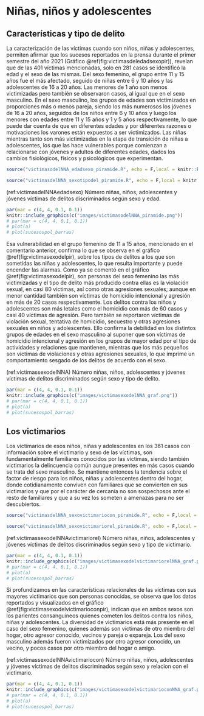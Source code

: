 # Niñas, niños y adolescentes

## Características y tipo de delito

<!---BLOCK_MULTICOL_START--->


La caracterización de las víctimas cuando son niños, niñas y adolescentes, permiten afirmar que los sucesos reportados en la prensa durante el primer semestre del año 2021 (Gráfico \@ref(fig:victimasdeledadsexopir)), revelan que de las 401 víctimas mencionadas, solo en 281 casos se identificó la edad y el sexo de las mismas. Del sexo femenino, el grupo entre 11 y 15 años fue el más afectado, seguido de niñas entre 6 y 10 años  y las adolescentes de 16 a 20 años. Las menores de 1 año son menos victimizadas pero también se observaron casos, al igual que en el sexo masculino. En el sexo masculino, los grupos de edades son victimizados en proporciones más o menos pareja, siendo los más numerosos los jóvenes de 16 a 20 años, seguidos de los niños entre 6 y 10 años y luego los menores con edades entre 11 y 15 años y 1 y 5 años respectivamente, lo que puede dar cuenta de que en diferentes edades y  por diferentes razones o motivaciones los varones están expuestos a ser victimizados. Las niñas mientras tanto son más victimizadas en la etapa de transición de niñas a adolescentes, los que las hace vulnerables porque comienzan a relacionarse con jóvenes y adultos de diferentes edades, dados los cambios fisiológicos, físicos y psicológicos que experimentan. 

```r
source("victimasodelNNA_edadsexo_piramide.R", echo = F,local = knitr::knit_global())
```

```r
source("victimasdelNNA_sexotipodel_piramide.R", echo = F,local = knitr::knit_global())
```

(ref:victimasdelNNAedadsexo) Número niñas, niños, adolescentes y jóvenes víctimas de delitos discriminados según sexo y edad.

```r
par(mar = c(4, 4, 0.1, 0.1))
knitr::include_graphics(c("images/victimasodelNNA_piramide.png"))
# par(mar = c(4, 4, 0.1, 0.1))
# plot(a)
# plot(sucesospol_barras)
```

Esa vulnerabilidad en el grupo femenino de 11 a 15 años, mencionado en el comentario anterior, confirma lo que se observa en el gráfico \@ref(fig:victimasexodelpir), sobre los tipos de delitos a los que son sometidas las niñas y adolescentes, lo que resulta importante y puede encender las alarmas. Como ya se comentó en el gráfico \@ref(fig:victimasexodelpir), son personas del sexo femenino las más victimizadas y el tipo de delito más producido contra ellas es la violación sexual, en casi 80 víctimas, así como otras agresiones sexuales; aunque en menor cantidad  también son víctimas de homicidio intencional y agresión en más de 20 casos respectivamente. Los delitos contra los niños y adolescentes son más letales como el homicidio con más de 60 casos y casi 40 víctimas de agresión. Pero también se reportaron víctimas de violación sexual, tentativa de homicidio, secuestro y otras agresiones sexuales en niños y adolescentes. Ello confirma la debilidad en los distintos grupos de edades en el sexo masculino al suponer que son víctimas de homicidio intencional y agresión en los grupos de mayor edad por el tipo de actividades y relaciones que mantienen, mientras que los más pequeños son víctimas de violaciones y otras agresiones sexuales, lo que imprime un comportamiento sesgado de los delitos de acuerdo con el sexo.

(ref:victimassexodelNNA) Número niñas, niños, adolescentes y jóvenes víctimas de delitos discriminados según sexo y tipo de delito.

```r
par(mar = c(4, 4, 0.1, 0.1))
knitr::include_graphics(c("images/victimasexodelNNA_graf.png"))
# par(mar = c(4, 4, 0.1, 0.1))
# plot(a)
# plot(sucesospol_barras)
```


<!---BLOCK_MULTICOL_STOP{widths: [3,3], space: 0.2, sep: true}--->


## Los victimarios

<!---BLOCK_MULTICOL_START--->


Los victimarios de esos niños, niñas y adolescentes en los 361 casos con información sobre el victimario y sexo de las víctimas, son fundamentalmente familiares conocidos por las víctimas, siendo también victimarios la delincuencia común aunque presentes en más casos cuando se trata del sexo masculino. Se mantiene entonces la tendencia sobre el factor de riesgo para los niños, niñas y adolescentes dentro del hogar, donde cotidianamente conviven con familiares que se convierten en sus victimarios y que por el carácter de cercanía no son sospechosos ante el resto de familiares y que a su vez los someten a amenazas para no ser descubiertos. 

```r
source("victimasdelNNA_sexovictimariocon_piramide.R", echo = F,local = knitr::knit_global())
```


```r
source("victimasdelNNA_sexovictimariorel_piramide.R", echo = F,local = knitr::knit_global())
```

(ref:victimassexodelNNAvictimariorel) Número niñas, niños, adolescentes y jóvenes víctimas de delitos discriminados según sexo y tipo de victimario.

```r
par(mar = c(4, 4, 0.1, 0.1))
knitr::include_graphics(c("images/victimasexodelvictimariorelNNA_graf.png"))
# par(mar = c(4, 4, 0.1, 0.1))
# plot(a)
# plot(sucesospol_barras)
```

Si profundizamos en las características relacionales de las víctimas con sus mayores victimarios que son personas conocidas, se observa que los datos reportados y visualizados en el gráfico \@ref(fig:victimasexodelvictimarioconpir), indican que en ambos sexos son los parientes consanguíneos quienes cometen los delitos contra los niños, niñas y adolescentes. La diversidad de victimarios está más presente en el caso del sexo femenino, quienes además son víctimas de otro miembro del hogar, otro agresor conocido, vecinos y pareja o expareja. Los del sexo masculino además fueron victimizados por otro agresor conocido, un vecino, y pocos casos por otro miembro del hogar o amigo.

(ref:victimassexodelNNAvictimariocon) Número niñas, niños, adolescentes y jóvenes víctimas de delitos discriminados según sexo y relacion  con el victimario.

```r
par(mar = c(4, 4, 0.1, 0.1))
knitr::include_graphics(c("images/victimasexodelvictimarioconNNA_graf.png"))
# par(mar = c(4, 4, 0.1, 0.1))
# plot(a)
# plot(sucesospol_barras)
```


<!---BLOCK_MULTICOL_STOP{widths: [3,3], space: 0.2, sep: true}--->
